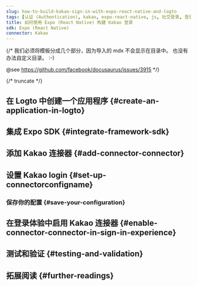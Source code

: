 ```yaml
---
slug: how-to-build-kakao-sign-in-with-expo-react-native-and-logto
tags: [认证 (Authentication), kakao, expo-react-native, js, 社交登录, 登录, 登录]
title: 如何使用 Expo (React Native) 构建 Kakao 登录
sdk: Expo (React Native)
connector: Kakao
---
```


{/*
  我们必须将模板分成几个部分，因为导入的 mdx 不会显示在目录中。
  也没有办法自定义目录。 :-)

  @see https://github.com/facebook/docusaurus/issues/3915
*/}




{/* truncate */}

<Intro connector={connector} sdk="Expo (React Native)" link="https://expo.dev" />

## 在 Logto 中创建一个应用程序 \{#create-an-application-in-logto}

<CreateApplication type="Native app" framework="Expo" />

## 集成 Expo SDK \{#integrate-framework-sdk}

<IntegrateSdk />

## 添加 Kakao 连接器 \{#add-connector-connector}

<AddSocialConnector connector={connector} framework="Expo" />

## 设置 Kakao login \{#set-up-connectorconfigname}

<ConnectorGuide />

### 保存你的配置 \{#save-your-configuration}

<SaveYourConfiguration connector={connector} />

## 在登录体验中启用 Kakao 连接器 \{#enable-connector-connector-in-sign-in-experience}

<EnableSocialConnector connector={connector} />

## 测试和验证 \{#testing-and-validation}

<TestingAndValidation connector={connector} sdk="Expo (React Native)" />

## 拓展阅读 \{#further-readings}

<FurtherReadings />